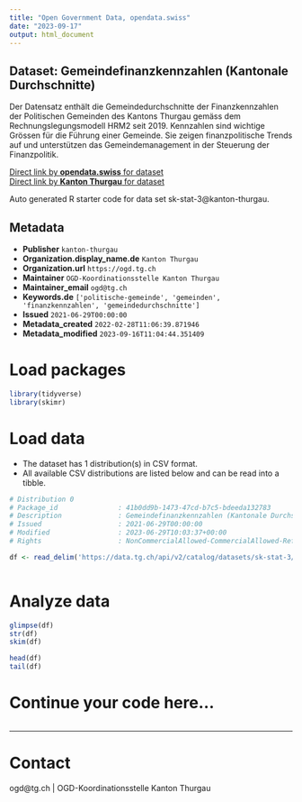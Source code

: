 ```yaml
---
title: "Open Government Data, opendata.swiss"
date: "2023-09-17"
output: html_document
---
```


## Dataset: Gemeindefinanzkennzahlen (Kantonale Durchschnitte)

Der Datensatz enthält die Gemeindedurchschnitte der Finanzkennzahlen der Politischen Gemeinden des Kantons Thurgau gemäss dem Rechnungslegungsmodell HRM2 seit 2019. Kennzahlen sind wichtige Grössen für die Führung einer Gemeinde. Sie zeigen finanzpolitische Trends auf und unterstützen das Gemeindemanagement in der Steuerung der Finanzpolitik.

[Direct link by **opendata.swiss** for dataset](https://opendata.swiss/de/dataset/gemeindefinanzkennzahlen-kantonale-durchschnitte)<br>
[Direct link by **Kanton Thurgau** for dataset](https://data.tg.ch/explore/dataset/sk-stat-3/)

Auto generated R starter code for data set sk-stat-3@kanton-thurgau.

## Metadata

- **Publisher** `kanton-thurgau`
- **Organization.display_name.de** `Kanton Thurgau`
- **Organization.url** `https://ogd.tg.ch`
- **Maintainer** `OGD-Koordinationsstelle Kanton Thurgau`
- **Maintainer_email** `ogd@tg.ch`
- **Keywords.de** `['politische-gemeinde', 'gemeinden', 'finanzkennzahlen', 'gemeindedurchschnitte']`
- **Issued** `2021-06-29T00:00:00`
- **Metadata_created** `2022-02-28T11:06:39.871946`
- **Metadata_modified** `2023-09-16T11:04:44.351409`


# Load packages

```r

library(tidyverse)
library(skimr)

```

# Load data

-   The dataset has 1 distribution(s) in CSV format.
-   All available CSV distributions are listed below and can be read into a tibble.

```r

# Distribution 0
# Package_id               : 41b0dd9b-1473-47cd-b7c5-bdeeda132783
# Description              : Gemeindefinanzkennzahlen (Kantonale Durchschnitte) (csv)
# Issued                   : 2021-06-29T00:00:00
# Modified                 : 2023-06-29T10:03:37+00:00
# Rights                   : NonCommercialAllowed-CommercialAllowed-ReferenceRequired

df <- read_delim('https://data.tg.ch/api/v2/catalog/datasets/sk-stat-3/exports/csv')



```

# Analyze data

```r

glimpse(df)
str(df)
skim(df)

head(df)
tail(df)

```

# Continue your code here...

```r

```

------------------------------------------------------------------------

# Contact

ogd@tg.ch | OGD-Koordinationsstelle Kanton Thurgau
